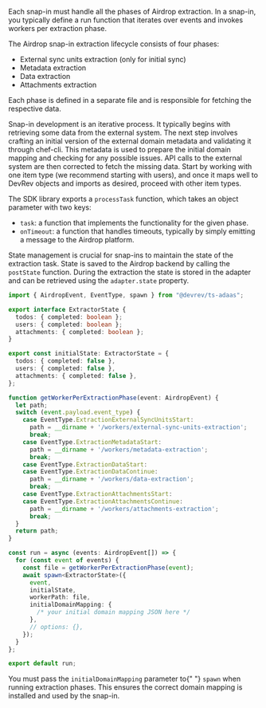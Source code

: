 Each snap-in must handle all the phases of Airdrop extraction. In a snap-in, you typically define a run
function that iterates over events and invokes workers per extraction phase.

The Airdrop snap-in extraction lifecycle consists of four phases: 
* External sync units extraction (only for initial sync)
* Metadata extraction
* Data extraction  
* Attachments extraction

Each phase is defined in a separate file and is responsible for fetching the respective data.

<Note>
  Snap-in development is an iterative process.
  It typically begins with retrieving some data from the external system. 
  The next step involves crafting an initial version of the external domain metadata and validating it through chef-cli. 
  This metadata is used to prepare the initial domain mapping and checking for any possible issues.
  API calls to the external system are then corrected to fetch the missing data.
  Start by working with one item type (we recommend starting with users), and once it maps well to DevRev objects and imports as desired, proceed with other item types.
</Note>

The SDK library exports a `processTask` function, which takes an object parameter with two keys:
* `task`: a function that implements the functionality for the given phase.
* `onTimeout`: a function that handles timeouts, typically by simply emitting a message to the Airdrop platform.

State management is crucial for snap-ins to maintain the state of the extraction task.
State is saved to the Airdrop backend by calling the `postState` function.
During the extraction the state is stored in the adapter and can be retrieved using the `adapter.state` property.

```typescript
import { AirdropEvent, EventType, spawn } from "@devrev/ts-adaas";

export interface ExtractorState {
  todos: { completed: boolean };
  users: { completed: boolean };
  attachments: { completed: boolean };
}

export const initialState: ExtractorState = {
  todos: { completed: false },
  users: { completed: false },
  attachments: { completed: false },
};

function getWorkerPerExtractionPhase(event: AirdropEvent) {
  let path;
  switch (event.payload.event_type) {
    case EventType.ExtractionExternalSyncUnitsStart:
      path = __dirname + '/workers/external-sync-units-extraction';
      break;
    case EventType.ExtractionMetadataStart:
      path = __dirname + '/workers/metadata-extraction';
      break;
    case EventType.ExtractionDataStart:
    case EventType.ExtractionDataContinue:
      path = __dirname + '/workers/data-extraction';
      break;
    case EventType.ExtractionAttachmentsStart:
    case EventType.ExtractionAttachmentsContinue:
      path = __dirname + '/workers/attachments-extraction';
      break;
  }
  return path;
}

const run = async (events: AirdropEvent[]) => {
  for (const event of events) {
    const file = getWorkerPerExtractionPhase(event);
    await spawn<ExtractorState>({
      event,
      initialState,
      workerPath: file,
      initialDomainMapping: {
        /* your initial domain mapping JSON here */
      },
      // options: {},
    });
  }
};

export default run;
```

<Note>
  You must pass the <code>initialDomainMapping</code> parameter to{" "}
  <code>spawn</code> when running extraction phases. This ensures the correct
  domain mapping is installed and used by the snap-in.
</Note>

```
